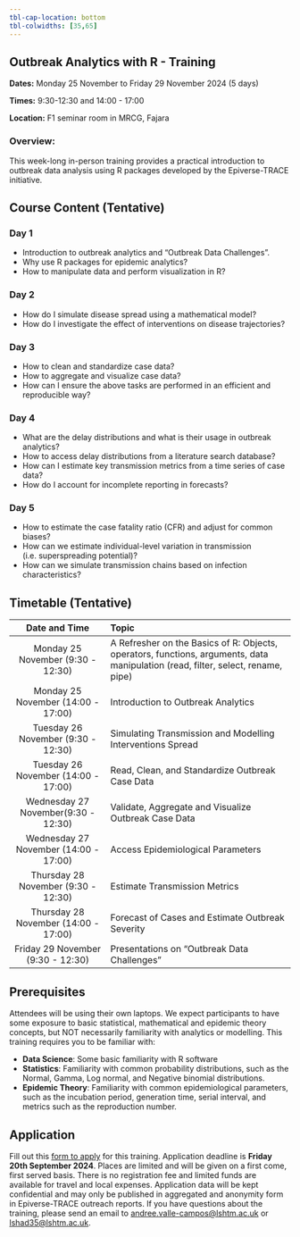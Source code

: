 ```yaml
---
tbl-cap-location: bottom
tbl-colwidths: [35,65]
---
```


## Outbreak Analytics with R - Training {#pre-summit-training}

**Dates:** Monday 25 November to Friday 29 November 2024 (5 days)

**Times:** 9:30-12:30 and 14:00 - 17:00

**Location:** F1 seminar room in MRCG, Fajara

### Overview:

This week-long in-person training provides a practical introduction to outbreak data analysis using R packages developed by the Epiverse-TRACE initiative.

## Course Content (Tentative)

### Day 1

-   Introduction to outbreak analytics and "Outbreak Data Challenges".
-   Why use R packages for epidemic analytics?
-   How to manipulate data and perform visualization in R?

### Day 2

-   How do I simulate disease spread using a mathematical model?
-   How do I investigate the effect of interventions on disease trajectories?

### Day 3

-   How to clean and standardize case data?
-   How to aggregate and visualize case data?
-   How can I ensure the above tasks are performed in an efficient and reproducible way?

### Day 4

-   What are the delay distributions and what is their usage in outbreak analytics?
-   How to access delay distributions from a literature search database?
-   How can I estimate key transmission metrics from a time series of case data?
-   How do I account for incomplete reporting in forecasts?

### Day 5

-   How to estimate the case fatality ratio (CFR) and adjust for common biases?
-   How can we estimate individual-level variation in transmission (i.e. superspreading potential)?
-   How can we simulate transmission chains based on infection characteristics?

## Timetable (Tentative)

|             Date and Time             | Topic                                                                                                                            |
|:-----------------------:|:----------------------------------------------|
|   Monday 25 November (9:30 - 12:30)   | A Refresher on the Basics of R: Objects, operators, functions, arguments, data manipulation (read, filter, select, rename, pipe) |
|  Monday 25 November (14:00 - 17:00)   | Introduction to Outbreak Analytics                                                                                               |
|  Tuesday 26 November (9:30 - 12:30)   | Simulating Transmission and Modelling Interventions Spread                                                                       |
|  Tuesday 26 November (14:00 - 17:00)  | Read, Clean, and Standardize Outbreak Case Data                                                                                  |
|  Wednesday 27 November(9:30 - 12:30)  | Validate, Aggregate and Visualize Outbreak Case Data                                                                             |
| Wednesday 27 November (14:00 - 17:00) | Access Epidemiological Parameters                                                                                                |
|  Thursday 28 November (9:30 - 12:30)  | Estimate Transmission Metrics                                                                                                    |
| Thursday 28 November (14:00 - 17:00)  | Forecast of Cases and Estimate Outbreak Severity                                                                                 |
|   Friday 29 November (9:30 - 12:30)   | Presentations on "Outbreak Data Challenges"                                                                                      |

## Prerequisites

Attendees will be using their own laptops. We expect participants to have some exposure to basic statistical, mathematical and epidemic theory concepts, but NOT necessarily familiarity with analytics or modelling. This training requires you to be familiar with:

-   **Data Science**: Some basic familiarity with R software
-   **Statistics**: Familiarity with common probability distributions, such as the Normal, Gamma, Log normal, and Negative binomial distributions.
-   **Epidemic Theory**: Familiarity with common epidemiological parameters, such as the incubation period, generation time, serial interval, and metrics such as the reproduction number.

## Application

Fill out this [form to apply](https://forms.office.com/e/MdHMYMKmC7) for this training. Application deadline is **Friday 20th September 2024**. Places are limited and will be given on a first come, first served basis. There is no registration fee and limited funds are available for travel and local expenses. Application data will be kept confidential and may only be published in aggregated and anonymity form in Epiverse-TRACE outreach reports. If you have questions about the training, please send an email to [andree.valle-campos\@lshtm.ac.uk]() or [lshad35\@lshtm.ac.uk]().
